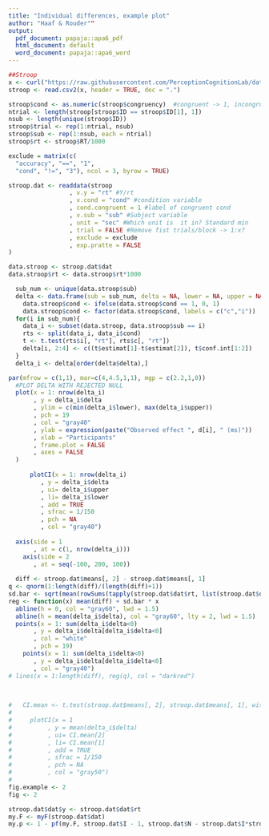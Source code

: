```yaml
---
title: "Individual differences, example plot"
author: "Haaf & Rouder""
output:
  pdf_document: papaja::apa6_pdf
  html_document: default
  word_document: papaja::apa6_word
---
```


```r

##Stroop
x <- curl("https://raw.githubusercontent.com/PerceptionCognitionLab/data0/master/contexteffects/FlankerStroopSimon/LEF_stroop.csv")
stroop <- read.csv2(x, header = TRUE, dec = ".")

stroop$cond <- as.numeric(stroop$congruency)  #congruent -> 1, incongruent -> 2, neutral -> 3
ntrial <- length(stroop[stroop$ID == stroop$ID[1], 1])
nsub <- length(unique(stroop$ID))
stroop$trial <- rep(1:ntrial, nsub)
stroop$sub <- rep(1:nsub, each = ntrial)
stroop$rt <- stroop$RT/1000

exclude = matrix(c(
  "accuracy", "==", "1",
  "cond", "!=", "3"), ncol = 3, byrow = TRUE)

stroop.dat <- readdata(stroop
                 , v.y = "rt" #Y/rt
                 , v.cond = "cond" #condition variable
                 , cond.congruent = 1 #label of congruent cond
                 , v.sub = "sub" #Subject variable
                 , unit = "sec" #Which unit is  it in? Standard min
                 , trial = FALSE #Remove fist trials/block -> 1:x?
                 , exclude = exclude
                 , exp.pratte = FALSE
)

data.stroop <- stroop.dat$dat
data.stroop$rt <- data.stroop$rt*1000

  sub_num <- unique(data.stroop$sub)
  delta <- data.frame(sub = sub_num, delta = NA, lower = NA, upper = NA)
    data.stroop$cond <- ifelse(data.stroop$cond == 1, 0, 1)
    data.stroop$cond <- factor(data.stroop$cond, labels = c("c","i"))
  for(i in sub_num){
    data_i <- subset(data.stroop, data.stroop$sub == i)
    rts <- split(data_i, data_i$cond)
    t <- t.test(rts$i[, "rt"], rts$c[, "rt"])
    delta[i, 2:4] <- c((t$estimat[1]-t$estimat[2]), t$conf.int[1:2])
  }
  delta_i <- delta[order(delta$delta),]

par(mfrow = c(1,1), mar=c(4,4.5,1,1), mgp = c(2.2,1,0))
  #PLOT DELTA WITH REJECTED NULL
  plot(x = 1: nrow(delta_i)
       , y = delta_i$delta
       , ylim = c(min(delta_i$lower), max(delta_i$upper))
       , pch = 19
       , col = "gray40"
       , ylab = expression(paste("Observed effect ", d[i], " (ms)"))
       , xlab = "Participants"
       , frame.plot = FALSE
       , axes = FALSE
  )
  
      plotCI(x = 1: nrow(delta_i)
         , y = delta_i$delta
         , ui= delta_i$upper
         , li= delta_i$lower
         , add = TRUE
         , sfrac = 1/150
         , pch = NA
         , col = "gray40")
  
  axis(side = 1
       , at = c(1, nrow(delta_i)))
    axis(side = 2
       , at = seq(-100, 200, 100))
  
  diff <- stroop.dat$means[, 2] - stroop.dat$means[, 1]
q <- qnorm(1:length(diff)/(length(diff)+1))
sd.bar <- sqrt(mean(rowSums(tapply(stroop.dat$dat$rt, list(stroop.dat$dat$sub, stroop.dat$dat$cond), var)/tapply(stroop.dat$dat$rt, list(stroop.dat$dat$sub, stroop.dat$dat$cond), length))))
reg <- function(x) mean(diff) + sd.bar * x
  abline(h = 0, col = "gray60", lwd = 1.5)
  abline(h = mean(delta_i$delta), col = "gray60", lty = 2, lwd = 1.5)
  points(x = 1: sum(delta_i$delta<0)
       , y = delta_i$delta[delta_i$delta<0]
       , col = "white"
       , pch = 19)
    points(x = 1: sum(delta_i$delta<0)
       , y = delta_i$delta[delta_i$delta<0]
       , col = "gray40")
# lines(x = 1:length(diff), reg(q), col = "darkred")
  

  
#   CI.mean <- t.test(stroop.dat$means[, 2], stroop.dat$means[, 1], within = TRUE)$conf.int[1:2]
#   
#     plotCI(x = 1
#          , y = mean(delta_i$delta)
#          , ui= CI.mean[2]
#          , li= CI.mean[1]
#          , add = TRUE
#          , sfrac = 1/150
#          , pch = NA
#          , col = "gray50")
#   
fig.example <- 2
fig <- 2

stroop.dat$dat$y <- stroop.dat$dat$rt
my.F <- myF(stroop.dat$dat)
my.p <- 1 - pf(my.F, stroop.dat$I - 1, stroop.dat$N - stroop.dat$I*stroop.dat$J)
```